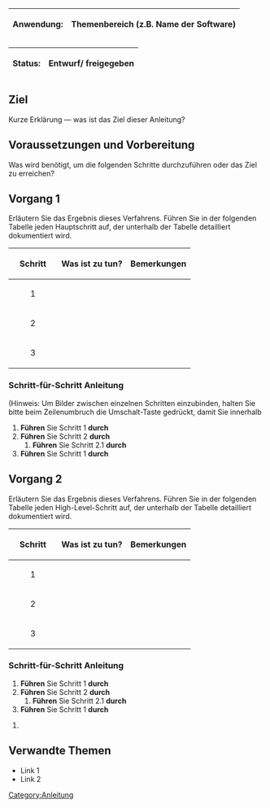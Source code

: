 <div class="databox">
<div class="tbl">
{|
|-
!Anwendung:
|Themenbereich (z.B. Name der Software)
|}
</div>
<div class="tbl">
{| 
|-
! Status:
|'''Entwurf'''/ freigegeben
|}
</div>
</div>
==Ziel==
Kurze Erklärung — was ist das Ziel dieser Anleitung?

==Voraussetzungen und Vorbereitung==
Was wird benötigt, um die folgenden Schritte durchzuführen oder das Ziel zu erreichen?

==Vorgang 1==
Erläutern Sie das Ergebnis dieses Verfahrens. Führen Sie in der folgenden Tabelle jeden Hauptschritt auf, der unterhalb der Tabelle detailliert dokumentiert wird.
{| class="wikitable" style="width:100%;"
! style="vertical-align:middle;text-align:center;width:80px;" |Schritt
!Was ist zu tun?
!Bemerkungen
|-
| style="vertical-align:middle;text-align:center;width:80px;" |1
|
|
|-
| style="vertical-align:middle;text-align:center;width:80px;" |2
|
|
|-
| style="vertical-align:middle;text-align:center;width:80px;" |3
|
|
|}

===Schritt-für-Schritt Anleitung===
(Hinweis: Um Bilder zwischen einzelnen Schritten einzubinden, halten Sie bitte beim Zeilenumbruch die Umschalt-Taste gedrückt, damit Sie innerhalb 
#'''Führen''' Sie Schritt 1 '''durch'''
#'''Führen''' Sie Schritt 2 '''durch'''
##'''Führen''' Sie Schritt 2.1 '''durch'''
#'''Führen''' Sie Schritt 1 '''durch'''

==Vorgang 2==
Erläutern Sie das Ergebnis dieses Verfahrens. Führen Sie in der folgenden Tabelle jeden High-Level-Schritt auf, der unterhalb der Tabelle detailliert dokumentiert wird.
{| class="wikitable" style="width:100%;"
! style="vertical-align:middle;text-align:center;width:80px;" |Schritt
!Was ist zu tun?
!Bemerkungen
|-
| style="vertical-align:middle;text-align:center;width:80px;" |1
|
|
|-
| style="vertical-align:middle;text-align:center;width:80px;" |2
|
|
|-
| style="vertical-align:middle;text-align:center;width:80px;" |3
|
|
|}

===Schritt-für-Schritt Anleitung===

# '''Führen''' Sie Schritt 1 '''durch'''
# '''Führen''' Sie Schritt 2 '''durch'''
## '''Führen''' Sie Schritt 2.1 '''durch'''
# '''Führen''' Sie Schritt 1 '''durch'''

#

==Verwandte Themen==

*Link 1
*Link 2


[[Category:Anleitung]]